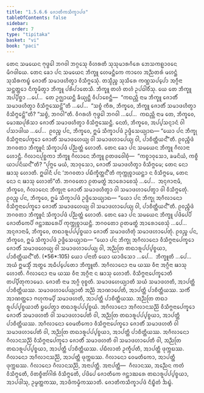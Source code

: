 ```yaml
---
title: "1.5.6.6 ᨩᩮᩣᨲᩥᨠᩈᩥᨠ᩠ᨡᩣᨸᨴ"
tableOfContents: false
sidebar:
  order: 7
type: "tipitaka"
basket: "vi"
book: "paci"
---
```



<DynamicBreadcrumb />

<Division number="350" book="paci">

<Paragraph number="1067" book="paci">
ᨲᩮᨶ ᩈᨾᨿᩮᨶ ᨻᩩᨴ᩠ᨵᩮᩤ ᨽᨣᩅᩤ ᨽᨣ᩠ᨣᩮᩈᩩ ᩅᩥᩉᩁᨲᩥ ᩈᩩᩈᩩᨾᩣᩁᨣᩥᩁᩮ ᨽᩮᩈᨠᩊᩣᩅᨶᩮ ᨾᩥᨣᨴᩤᨿᩮ. ᨲᩮᨶ ᨡᩮᩣ ᨸᨶ ᩈᨾᨿᩮᨶ ᨽᩥᨠ᩠ᨡᩪ ᩉᩮᨾᨶ᩠ᨲᩥᨠᩮ ᨠᩣᩃᩮ ᩋᨬ᩠ᨬᨲᩁᩴ ᨾᩉᨶ᩠ᨲᩴ ᩈᩩᩈᩥᩁᨠᨭ᩠ᨮᩴ ᨩᩮᩣᨲᩥᩴ ᩈᨾᩣᨴᩉᩥᨲ᩠ᩅᩣ ᩅᩥᩈᩥᨻ᩠ᨻᩮᩈᩩᩴ. ᨲᩈ᩠ᨾᩥᨬ᩠ᨧ ᩈᩩᩈᩥᩁᩮ ᨠᨱ᩠ᩉᩈᨸ᩠ᨸᩮᩣ ᩋᨣ᩠ᨣᩥᨶᩣ ᩈᨶ᩠ᨲᨲ᩠ᨲᩮᩣ ᨶᩥᨠ᩠ᨡᨾᩥᨲ᩠ᩅᩣ ᨽᩥᨠ᩠ᨡᩪ ᨸᩁᩥᨸᩣᨲᩮᩈᩥ. ᨽᩥᨠ᩠ᨡᩪ ᨲᩉᩴ ᨲᩉᩴ ᩏᨸᨵᩤᩅᩥᩴᩈᩩ.
</Paragraph>

<Paragraph number="1068" book="paci">
ᨿᩮ ᨲᩮ ᨽᩥᨠ᩠ᨡᩪ ᩋᨸ᩠ᨸᩥᨧ᩠ᨨᩣ …ᨸᩮ…  ᨲᩮ ᩏᨩ᩠ᨫᩣᨿᨶ᩠ᨲᩥ ᨡᩥᨿ᩠ᨿᨶ᩠ᨲᩥ ᩅᩥᨸᩣᨧᩮᨶ᩠ᨲᩥ—  “ᨠᨳᨬ᩠ᩉᩥ ᨶᩣᨾ ᨽᩥᨠ᩠ᨡᩪ ᨩᩮᩣᨲᩥᩴ ᩈᨾᩣᨴᩉᩥᨲ᩠ᩅᩣ ᩅᩥᩈᩥᨻ᩠ᨻᩮᩔᨶ᩠ᨲᩦ”ᨲᩥ …ᨸᩮ…  “ᩈᨧ᩠ᨧᩴ ᨠᩥᩁ, ᨽᩥᨠ᩠ᨡᩅᩮ, ᨽᩥᨠ᩠ᨡᩪ ᨩᩮᩣᨲᩥᩴ ᩈᨾᩣᨴᩉᩥᨲ᩠ᩅᩣ ᩅᩥᩈᩥᨻ᩠ᨻᩮᨶ᩠ᨲᩦ”ᨲᩥ? “ᩈᨧ᩠ᨧᩴ, ᨽᨣᩅᩤ”ᨲᩥ. ᩅᩥᨣᩁᩉᩥ ᨻᩩᨴ᩠ᨵᩮᩤ ᨽᨣᩅᩤ …ᨸᩮ…  ᨠᨳᨬ᩠ᩉᩥ ᨶᩣᨾ ᨲᩮ, ᨽᩥᨠ᩠ᨡᩅᩮ, ᨾᩮᩣᨥᨸᩩᩁᩥᩈᩣ ᨩᩮᩣᨲᩥᩴ ᩈᨾᩣᨴᩉᩥᨲ᩠ᩅᩣ ᩅᩥᩈᩥᨻ᩠ᨻᩮᩔᨶ᩠ᨲᩥ. ᨶᩮᨲᩴ, ᨽᩥᨠ᩠ᨡᩅᩮ, ᩋᨸ᩠ᨸᩈᨶ᩠ᨶᩣᨶᩴ ᩅᩤ ᨸᩈᩣᨴᩤᨿ …ᨸᩮ…  ᩑᩅᨬ᩠ᨧ ᨸᨶ, ᨽᩥᨠ᩠ᨡᩅᩮ, ᩍᨾᩴ ᩈᩥᨠ᩠ᨡᩣᨸᨴᩴ ᩏᨴ᩠ᨴᩥᩈᩮᨿ᩠ᨿᩣᨳ—
</Paragraph>

<Paragraph number="1069" book="paci">
<Emphasis>“ᨿᩮᩣ ᨸᨶ ᨽᩥᨠ᩠ᨡᩩ ᩅᩥᩈᩥᨻ᩠ᨻᨶᩣᨸᩮᨠ᩠ᨡᩮᩣ ᨩᩮᩣᨲᩥᩴ ᩈᨾᩣᨴᩉᩮᨿ᩠ᨿ ᩅᩤ ᩈᨾᩣᨴᩉᩣᨸᩮᨿ᩠ᨿ ᩅᩤ, ᨸᩣᨧᩥᨲ᩠ᨲᩥᨿᨶ᩺”</Emphasis>ᨲᩥ.
</Paragraph>

<Paragraph number="1070" book="paci">
ᩑᩅᨬ᩠ᨧᩥᨴᩴ ᨽᨣᩅᨲᩣ ᨽᩥᨠ᩠ᨡᩪᨶᩴ ᩈᩥᨠ᩠ᨡᩣᨸᨴᩴ ᨸᨬ᩠ᨬᨲ᩠ᨲᩴ ᩉᩮᩣᨲᩥ.
</Paragraph>

</Division>
<Division number="351" book="paci">

<Paragraph number="1071" book="paci">
ᨲᩮᨶ ᨡᩮᩣ ᨸᨶ ᩈᨾᨿᩮᨶ ᨽᩥᨠ᩠ᨡᩪ ᨣᩥᩃᩣᨶᩣ ᩉᩮᩣᨶ᩠ᨲᩥ. ᨣᩥᩃᩣᨶᨸᩩᨧ᩠ᨨᨠᩣ ᨽᩥᨠ᩠ᨡᩪ ᨣᩥᩃᩣᨶᩮ ᨽᩥᨠ᩠ᨡᩪ ᩑᨲᨴᩅᩮᩤᨧᩩᩴ—  “ᨠᨧ᩠ᨧᩣᩅᩩᩈᩮᩣ, ᨡᨾᨶᩦᨿᩴ, ᨠᨧ᩠ᨧᩥ ᨿᩣᨸᨶᩦᨿᨶ᩺”ᨲᩥ? “ᨸᩩᨻ᩠ᨻᩮ ᨾᨿᩴ, ᩋᩣᩅᩩᩈᩮᩣ, ᨩᩮᩣᨲᩥᩴ ᩈᨾᩣᨴᩉᩥᨲ᩠ᩅᩣ ᩅᩥᩈᩥᨻ᩠ᨻᩮᨾ; ᨲᩮᨶ ᨶᩮᩣ ᨹᩣᩈᩩ ᩉᩮᩣᨲᩥ. ᩍᨴᩤᨶᩥ ᨸᨶ ‘ᨽᨣᩅᨲᩣ ᨸᨭᩥᨠ᩠ᨡᩥᨲ᩠ᨲᨶ᩺’ᨲᩥ ᨠᩩᨠ᩠ᨠᩩᨧ᩠ᨧᩣᨿᨶ᩠ᨲᩣ ᨶ ᩅᩥᩈᩥᨻ᩠ᨻᩮᨾ, ᨲᩮᨶ ᨶᩮᩣ ᨶ ᨹᩣᩈᩩ ᩉᩮᩣᨲᩦ”ᨲᩥ. ᨽᨣᩅᨲᩮᩣ ᩑᨲᨾᨲ᩠ᨳᩴ ᩋᩣᩁᩮᩣᨧᩮᩈᩩᩴ …ᨸᩮ…  ᩋᨶᩩᨩᩣᨶᩣᨾᩥ, ᨽᩥᨠ᩠ᨡᩅᩮ, ᨣᩥᩃᩣᨶᩮᨶ ᨽᩥᨠ᩠ᨡᩩᨶᩣ ᨩᩮᩣᨲᩥᩴ ᩈᨾᩣᨴᩉᩥᨲ᩠ᩅᩣ ᩅᩤ ᩈᨾᩣᨴᩉᩣᨸᩮᨲ᩠ᩅᩣ ᩅᩤ ᩅᩥᩈᩥᨻ᩠ᨻᩮᨲᩩᩴ. ᩑᩅᨬ᩠ᨧ ᨸᨶ, ᨽᩥᨠ᩠ᨡᩅᩮ, ᩍᨾᩴ ᩈᩥᨠ᩠ᨡᩣᨸᨴᩴ ᩏᨴ᩠ᨴᩥᩈᩮᨿ᩠ᨿᩣᨳ—
</Paragraph>

<Paragraph number="1072" book="paci">
<Emphasis>“ᨿᩮᩣ ᨸᨶ ᨽᩥᨠ᩠ᨡᩩ ᩋᨣᩥᩃᩣᨶᩮᩣ ᩅᩥᩈᩥᨻ᩠ᨻᨶᩣᨸᩮᨠ᩠ᨡᩮᩣ ᨩᩮᩣᨲᩥᩴ ᩈᨾᩣᨴᩉᩮᨿ᩠ᨿ</Emphasis> <Emphasis>ᩅᩤ ᩈᨾᩣᨴᩉᩣᨸᩮᨿ᩠ᨿ ᩅᩤ, ᨸᩣᨧᩥᨲ᩠ᨲᩥᨿᨶ᩺”</Emphasis>ᨲᩥ.
</Paragraph>

<Paragraph number="1073" book="paci">
ᩑᩅᨬ᩠ᨧᩥᨴᩴ ᨽᨣᩅᨲᩣ ᨽᩥᨠ᩠ᨡᩪᨶᩴ ᩈᩥᨠ᩠ᨡᩣᨸᨴᩴ ᨸᨬ᩠ᨬᨲ᩠ᨲᩴ ᩉᩮᩣᨲᩥ.
</Paragraph>

</Division>
<Division number="352" book="paci">

<Paragraph number="1074" book="paci">
ᨲᩮᨶ ᨡᩮᩣ ᨸᨶ ᩈᨾᨿᩮᨶ ᨽᩥᨠ᩠ᨡᩪ ᨸᨴᩦᨸᩮᨸᩥ ᨩᩮᩣᨲᩥᨠᩮᨸᩥ ᨩᨶ᩠ᨲᩣᨥᩁᩮᨸᩥ ᨠᩩᨠ᩠ᨠᩩᨧ᩠ᨧᩣᨿᨶ᩠ᨲᩥ. ᨽᨣᩅᨲᩮᩣ ᩑᨲᨾᨲ᩠ᨳᩴ ᩋᩣᩁᩮᩣᨧᩮᩈᩩᩴ …ᨸᩮ…  ᩋᨶᩩᨩᩣᨶᩣᨾᩥ, ᨽᩥᨠ᩠ᨡᩅᩮ, ᨲᨳᩣᩁᩪᨸᨸ᩠ᨸᨧ᩠ᨧᨿᩣ ᨩᩮᩣᨲᩥᩴ ᩈᨾᩣᨴᩉᩥᨲᩩᩴ ᩈᨾᩣᨴᩉᩣᨸᩮᨲᩩᩴ. ᩑᩅᨬ᩠ᨧ ᨸᨶ, ᨽᩥᨠ᩠ᨡᩅᩮ, ᩍᨾᩴ ᩈᩥᨠ᩠ᨡᩣᨸᨴᩴ ᩏᨴ᩠ᨴᩥᩈᩮᨿ᩠ᨿᩣᨳ—
</Paragraph>

</Division>
<Division number="353" book="paci">

<Paragraph number="1075" book="paci">
<Emphasis>“ᨿᩮᩣ ᨸᨶ ᨽᩥᨠ᩠ᨡᩩ ᩋᨣᩥᩃᩣᨶᩮᩣ ᩅᩥᩈᩥᨻ᩠ᨻᨶᩣᨸᩮᨠ᩠ᨡᩮᩣ ᨩᩮᩣᨲᩥᩴ ᩈᨾᩣᨴᩉᩮᨿ᩠ᨿ ᩅᩤ ᩈᨾᩣᨴᩉᩣᨸᩮᨿ᩠ᨿ ᩅᩤ, ᩋᨬ᩠ᨬᨲᩕ ᨲᨳᩣᩁᩪᨸᨸ᩠ᨸᨧ᩠ᨧᨿᩣ, ᨸᩣᨧᩥᨲ᩠ᨲᩥᨿᨶ᩺”</Emphasis>ᨲᩥ. (*56*:<Emphasis>105</Emphasis>)
</Paragraph>

</Division>
<Division number="354" book="paci">

<Paragraph number="1076" book="paci">
<Emphasis>ᨿᩮᩣ ᨸᨶᩣ</Emphasis>ᨲᩥ ᨿᩮᩣ ᨿᩣᨴᩥᩈᩮᩣ …ᨸᩮ…  <Emphasis>ᨽᩥᨠ᩠ᨡᩪ</Emphasis>ᨲᩥ …ᨸᩮ…  ᩋᨿᩴ ᩍᨾᩈ᩠ᨾᩥᩴ ᩋᨲ᩠ᨳᩮ ᩋᨵᩥᨸ᩠ᨸᩮᨲᩮᩣ ᨽᩥᨠ᩠ᨡᩪᨲᩥ.
</Paragraph>

<Paragraph number="1077" book="paci">
<Emphasis>ᩋᨣᩥᩃᩣᨶᩮᩣ</Emphasis> ᨶᩣᨾ ᨿᩔ ᩅᩥᨶᩣ ᩋᨣ᩠ᨣᩥᨶᩣ ᨹᩣᩈᩩ ᩉᩮᩣᨲᩥ.
</Paragraph>

<Paragraph number="1078" book="paci">
<Emphasis>ᨣᩥᩃᩣᨶᩮᩣ</Emphasis> ᨶᩣᨾ ᨿᩔ ᩅᩥᨶᩣ ᩋᨣ᩠ᨣᩥᨶᩣ ᨶ ᨹᩣᩈᩩ ᩉᩮᩣᨲᩥ.
</Paragraph>

<Paragraph number="1079" book="paci">
<Emphasis>ᩅᩥᩈᩥᨻ᩠ᨻᨶᩣᨸᩮᨠ᩠ᨡᩮᩣ</Emphasis>ᨲᩥ ᨲᨸ᩠ᨸᩥᨲᩩᨠᩣᨾᩮᩣ.
</Paragraph>

<Paragraph number="1080" book="paci">
<Emphasis>ᨩᩮᩣᨲᩥ</Emphasis> ᨶᩣᨾ ᩋᨣ᩠ᨣᩥ ᩅᩩᨧ᩠ᨧᨲᩥ.
</Paragraph>

<Paragraph number="1081" book="paci">
<Emphasis>ᩈᨾᩣᨴᩉᩮᨿ᩠ᨿᩣ</Emphasis>ᨲᩥ ᩈᨿᩴ ᩈᨾᩣᨴᩉᨲᩥ, ᩋᩣᨸᨲ᩠ᨲᩥ ᨸᩣᨧᩥᨲ᩠ᨲᩥᨿᩔ.
</Paragraph>

<Paragraph number="1082" book="paci">
<Emphasis>ᩈᨾᩣᨴᩉᩣᨸᩮᨿ᩠ᨿᩣ</Emphasis>ᨲᩥ ᩋᨬ᩠ᨬᩴ ᩋᩣᨱᩣᨸᩮᨲᩥ, ᩋᩣᨸᨲ᩠ᨲᩥ ᨸᩣᨧᩥᨲ᩠ᨲᩥᨿᩔ. ᩈᨠᩥᩴ ᩋᩣᨱᨲ᩠ᨲᩮᩣ ᨻᩉᩩᨠᨾ᩠ᨸᩥ ᩈᨾᩣᨴᩉᨲᩥ, ᩋᩣᨸᨲ᩠ᨲᩥ ᨸᩣᨧᩥᨲ᩠ᨲᩥᨿᩔ.
</Paragraph>

<Paragraph number="1083" book="paci">
<Emphasis>ᩋᨬ᩠ᨬᨲᩕ ᨲᨳᩣ ᩁᩪᨸᨸ᩠ᨸᨧ᩠ᨧᨿᩣ</Emphasis>ᨲᩥ ᨮᨸᩮᨲ᩠ᩅᩣ ᨲᨳᩣᩁᩪᨸᨸ᩠ᨸᨧ᩠ᨧᨿᩴ.
</Paragraph>

</Division>
<Division number="355" book="paci">

<Paragraph number="1084" book="paci">
ᩋᨣᩥᩃᩣᨶᩮᩣ ᩋᨣᩥᩃᩣᨶᩈᨬ᩠ᨬᩦ ᩅᩥᩈᩥᨻ᩠ᨻᨶᩣᨸᩮᨠ᩠ᨡᩮᩣ ᨩᩮᩣᨲᩥᩴ ᩈᨾᩣᨴᩉᨲᩥ ᩅᩤ ᩈᨾᩣᨴᩉᩣᨸᩮᨲᩥ ᩅᩤ, ᩋᨬ᩠ᨬᨲᩕ ᨲᨳᩣᩁᩪᨸᨸ᩠ᨸᨧ᩠ᨧᨿᩣ, ᩋᩣᨸᨲ᩠ᨲᩥ ᨸᩣᨧᩥᨲ᩠ᨲᩥᨿᩔ. ᩋᨣᩥᩃᩣᨶᩮᩣ ᩅᩮᨾᨲᩥᨠᩮᩣ ᩅᩥᩈᩥᨻ᩠ᨻᨶᩣᨸᩮᨠ᩠ᨡᩮᩣ ᨩᩮᩣᨲᩥᩴ ᩈᨾᩣᨴᩉᨲᩥ ᩅᩤ ᩈᨾᩣᨴᩉᩣᨸᩮᨲᩥ ᩅᩤ, ᩋᨬ᩠ᨬᨲᩕ ᨲᨳᩣᩁᩪᨸᨸ᩠ᨸᨧ᩠ᨧᨿᩣ, ᩋᩣᨸᨲ᩠ᨲᩥ ᨸᩣᨧᩥᨲ᩠ᨲᩥᨿᩔ. ᩋᨣᩥᩃᩣᨶᩮᩣ ᨣᩥᩃᩣᨶᩈᨬ᩠ᨬᩦ ᩅᩥᩈᩥᨻ᩠ᨻᨶᩣᨸᩮᨠ᩠ᨡᩮᩣ ᨩᩮᩣᨲᩥᩴ ᩈᨾᩣᨴᩉᨲᩥ ᩅᩤ ᩈᨾᩣᨴᩉᩣᨸᩮᨲᩥ ᩅᩤ, ᩋᨬ᩠ᨬᨲᩕ ᨲᨳᩣᩁᩪᨸᨸ᩠ᨸᨧ᩠ᨧᨿᩣ, ᩋᩣᨸᨲ᩠ᨲᩥ ᨸᩣᨧᩥᨲ᩠ᨲᩥᨿᩔ.
</Paragraph>

<Paragraph number="1085" book="paci">
ᨸᨭᩥᩃᩣᨲᩴ ᩏᨠ᩠ᨡᩥᨸᨲᩥ, ᩋᩣᨸᨲ᩠ᨲᩥ ᨴᩩᨠ᩠ᨠᨭᩔ. ᨣᩥᩃᩣᨶᩮᩣ ᩋᨣᩥᩃᩣᨶᩈᨬ᩠ᨬᩦ, ᩋᩣᨸᨲ᩠ᨲᩥ ᨴᩩᨠ᩠ᨠᨭᩔ. ᨣᩥᩃᩣᨶᩮᩣ ᩅᩮᨾᨲᩥᨠᩮᩣ, ᩋᩣᨸᨲ᩠ᨲᩥ ᨴᩩᨠ᩠ᨠᨭᩔ. ᨣᩥᩃᩣᨶᩮᩣ ᨣᩥᩃᩣᨶᩈᨬ᩠ᨬᩦ, ᩋᨶᩣᨸᨲ᩠ᨲᩥ.
</Paragraph>

</Division>
<Division number="356" book="paci">

<Paragraph number="1086" book="paci">
ᩋᨶᩣᨸᨲ᩠ᨲᩥ—  ᨣᩥᩃᩣᨶᩔ, ᩋᨬ᩠ᨬᩮᨶ ᨠᨲᩴ ᩅᩥᩈᩥᨻ᩠ᨻᩮᨲᩥ, ᩅᩦᨲᨧ᩠ᨧᩥᨲᩘᨣᩤᩁᩴ ᩅᩥᩈᩥᨻ᩠ᨻᩮᨲᩥ, ᨸᨴᩦᨸᩮ ᨩᩮᩣᨲᩥᨠᩮ ᨩᨶ᩠ᨲᩣᨥᩁᩮ ᨲᨳᩣᩁᩪᨸᨸ᩠ᨸᨧ᩠ᨧᨿᩣ, ᩋᩣᨸᨴᩤᩈᩩ, ᩏᨾ᩠ᨾᨲ᩠ᨲᨠᩔ, ᩋᩣᨴᩥᨠᨾ᩠ᨾᩥᨠᩔᩣᨲᩥ.

</Paragraph>
</Division>

<Paragraph number="1087" type="center" book="paci">
ᨩᩮᩣᨲᩥᨠᩈᩥᨠ᩠ᨡᩣᨸᨴᩴ ᨶᩥᨭ᩠ᨮᩥᨲᩴ ᨨᨭ᩠ᨮᩴ.
</Paragraph>